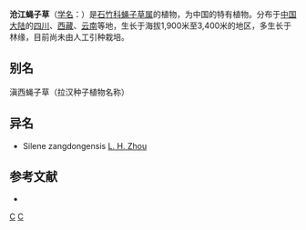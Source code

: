 {{Speciesbox 
| genus = Silene
| species = monbeigii
| authority = W. W. Smith
}}

'''沧江蝇子草'''（[[学名|学名]]：{{lang|la|''Silene monbeigii''}}）是[[石竹科|石竹科]][[蝇子草属|蝇子草属]]的植物，为中国的特有植物。分布于[[中国大陆|中国大陆]]的[[四川|四川]]、[[西藏|西藏]]、[[云南|云南]]等地，生长于海拔1,900米至3,400米的地区，多生长于林缘，目前尚未由人工引种栽培。

== 别名 ==
滇西蝇子草（拉汉种子植物名称）

== 异名 ==
* Silene zangdongensis [[周立华|L. H. Zhou]]

== 参考文献 ==
<div class="references-small">
* {{cite web| url =http://www.bioinfo.cn/db05/KmzwSpecies.php?action=view&id=2237| title =沧江蝇子草| work =《中国高等植物数据库全库》| publisher =中国科学院微生物研究所| author =昆明植物研究所| accessdate =2009-02-23| archive-date =2016-03-05| archive-url =https://web.archive.org/web/20160305045023/http://www.bioinfo.cn/db05/KmzwSpecies.php?action=view&id=2237| dead-url =yes}}
</div>
{{Taxonbar|from=Q11141052}}

[[Category:蝇子草属|C]]
[[Category:中國特有植物|C]]


{{植物小作品}}